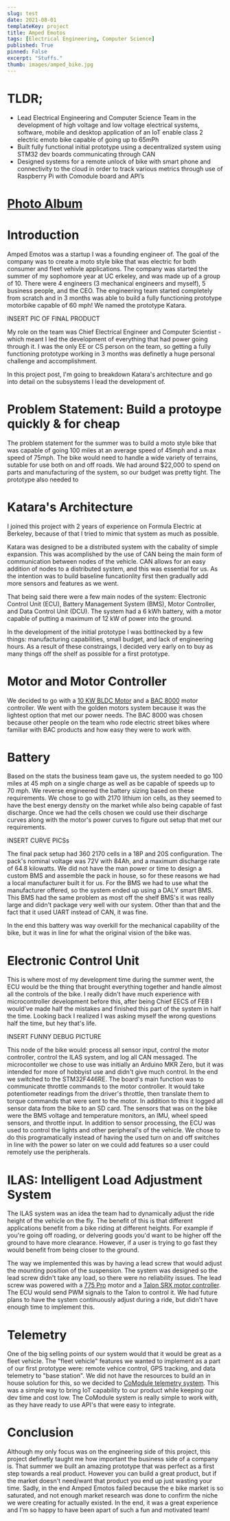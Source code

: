 ```yaml
---
slug: test
date: 2021-08-01
templateKey: project
title: Amped Emotos
tags: [Electrical Engineering, Computer Science]
published: True
pinned: False
excerpt: "Stuffs."
thumb: images/amped_bike.jpg
---
```


# TLDR;

- Lead Electrical Engineering and Computer Science Team in the development of high voltage and low voltage electrical
systems, software, mobile and desktop application of an IoT enable class 2 electric emoto bike capable of going up to 65mPh
- Built fully functional initial prototype using a decentralized system using STM32 dev boards communicating through CAN
- Designed systems for a remote unlock of bike with smart phone and connectivity to the cloud in order to track various metrics
through use of Raspberry Pi with Comodule board and API’s

# [Photo Album](https://photos.app.goo.gl/cWPPMNzK5nw2ipwP8)

# Introduction

Amped Emotos was a startup I was a founding engineer of. The goal of the company was to create a moto style bike
that was electric for both consumer and fleet vehivle applications. The company was started the summer of my sophomore year at 
UC erkeley, and was made up of a group of 10. There were 4 engineers (3 mechanical engineers and myself), 5 business people, 
and the CEO. The engineering team started completely from scratch and in 3 months was able to build a fully functioning 
prototype motorbike capable of 60 mph! We named the prototype Katara.

INSERT PIC OF FINAL PRODUCT

My role on the team was Chief Electrical Engineer and Computer Scientist - which meant I led the development of everything 
that had power going through it. I was the only EE or CS person on the team, so getting a fully functioning prototype working 
in 3 months was definetly a huge personal challenge and accomplishment. 

In this project post, I'm going to breakdown Katara's architecture and go into detail on the subsystems I lead the development of.

# Problem Statement: Build a protoype quickly & for cheap

The problem statement for the summer was to build a moto style bike that was capable of going 100 miles at an average speed of 45mph and
a max speed of 75mph. The bike would need to handle a wide variety of terrains, sutable for use both on and off roads. We had around $22,000
to spend on parts and manufacturing of the system, so our budget was pretty tight. The prototype also needed to 

# Katara's Architecture

I joined this project with 2 years of experience on Formula Electric at Berkeley, because of that I tried to mimic that system 
as much as possible.

Katara was designed to be a distributed system with the cabality of simple expansion. This was acomplished by the use of CAN being
the main form of communication between nodes of the vehicle. CAN allows for an easy addition of nodes to a distributed system, and this
was essential for us. As the intention was to build baseline funcationlity first then gradually add more sensors and features as we went.

That being said there were a few main nodes of the system: Electronic Control Unit (ECU), Battery Management System (BMS), Motor Controller, 
and Data Control Unit (DCU). The system had a 6 kWh battery, with a motor capable of putting a maximum of 12 kW of power into the ground. 

In the development of the initial prototype I was bottlnecked by a few things: manufacturing capabilities, small budget, and 
lack of engineering hours. As a result of these constraings, I decided very early on to buy as many things off the shelf
as possible for a first prototype.

# Motor and Motor Controller

We decided to go with a [10 KW BLDC Motor](https://goldenmotor.bike/product/48-volt-10kw-bldc-motor-air-cooled/) and a 
[BAC 8000](https://www.acceleratedsystems.com/products/electric-motor-controllers/bac8000) motor controller. We went with the golden motors 
system because it was the lightest option that met our power needs. The BAC 8000 was chosen because other people on the team who rode 
electric street bikes where familiar with BAC products and how easy they were to work with.

# Battery

Based on the stats the business team gave us, the system needed to go 100 miles at 45 mph on a single charge as well as be capable of speeds up to 70 mph. 
We reverse engineered the battery sizing based on these requirements. We chose to go with 2170 lithium ion cells, as they seemed to have the best energy density 
on the market while also being capable of fast discharge. Once we had the cells chosen we could use their discharge curves along with the motor's power
curves to figure out setup that met our requirements. 

INSERT CURVE PICSs

The final pack setup had 360 2170 cells in a 18P and 20S configuration. The pack's nominal voltage was 72V with 84Ah, and a maximum discharge rate of 64.8 kilowatts.
We did not have the man power or time to design a custom BMS and assemble the pack in house, so for these reasons we had a local manufacturer built it for us. For the 
BMS we had to use what the manufacturer offered, so the system ended up using a DALY smart BMS. This BMS had the same problem as most off the shelf BMS's it was really 
large and didn't package very well with our system. Other than that and the fact that it used UART instead of CAN, it was fine. 

In the end this battery was way overkill for the mechanical capability of the bike, but it was in line for what the original vision of the bike was.

# Electronic Control Unit

This is where most of my development time during the summer went, the ECU would be the thing that brought everything together and handle almost all the controls of 
the bike. I really didn't have much experience with microcontroller development before this, after being Chief EECS of FEB I would've made half the mistakes and finished
this part of the system in half the time. Looking back I realized I was asking myself the wrong questions half the time, but hey that's life.

INSERT FUNNY DEBUG PICTURE

This node of the bike would: process all sensor input, control the motor controller, control the ILAS system, and log all CAN messaged. The microcontoller we chose to
use was initially an Arduino MKR Zero, but it was intended for more of hobbyist use and didn't give much control. In the end we switched to the STM32F446RE. The board's 
main function was to communicate throttle commands to the motor controller. It would take potentiometer readings from the driver's throttle, then translate them to torque 
commands that were sent to the motor. In addition to this it logged all sensor data from the bike to an SD card. The sensors that was on the bike were the BMS voltage 
and temperature monitors, an IMU, wheel speed sensors, and throttle input. In addition to sensor processing, the ECU was used to control the lights and other peripheral's 
of the vehicle. We chose to do this programatically instead of having the used turn on and off switches in line with the power so later on we could add features so a user
could remotely use the peripherals.

# ILAS: Intelligent Load Adjustment System

The ILAS system was an idea the team had to dynamically adjust the ride height of the vehicle on the fly. The benefit of this is that different applications
benefit from a bike riding at different heights. For example if you're going off roading, or delvering goods you'd want to be higher off the ground to have 
more clearance. However, if a user is trying to go fast they would benefit from being closer to the ground. 

The way we implemented this was by having a lead screw that would adjust the mounting position of the suspension. The system was designed so the lead screw 
didn't take any load, so there were no reliability issues. The lead screw was powered with a [775 Pro](https://motors.vex.com/vexpro-motors/775pro#sljv8tn) motor 
and a [Talon SRX motor controller](https://www.vexrobotics.com/217-8080.html). The ECU would send PWM signals to the Talon to control it. We had future plans 
to have the system continuously adjust during a ride, but didn't have enough time to implement this. 

# Telemetry

One of the big selling points of our system would that it would be great as a fleet vehicle. The "fleet vehicle" features we wanted to implement as a part
of our first prototype were: remote vehice control, GPS tracking, and data telemetry to "base station". We did not have the resources to build an in house
solution for this, so we decided to [CoModule telemetry system](https://www.comodule.com/). This was a simple way to bring IoT capability to our product while 
keeping our dev time and cost low. The CoModule system is really simple to work with, as they have ready to use API's that were easy to integrate. 

# Conclusion

Although my only focus was on the engineering side of this project, this project definetly taught me how important the 
business side of a company is. That summer we built an amazing prototype that was perfect as a first step towards a real product.
However you can build a great product, but if the market doesn't need/want that product you end up just wasting your time. Sadly, in the
end Amped Emotos failed because the e bike market is so saturated, and not enough market research was done to confirm the niche
we were creating for actually existed. In the end, it was a great experience and I'm so happy to have been apart of such a fun and
motivated team!
